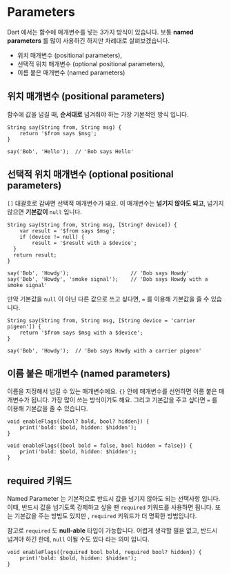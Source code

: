 # Parameters

Dart 에서는 함수에 매개변수를 넣는 3가지 방식이 있습니다. 보통 **named parameters** 를 많이 사용하긴 하지만 차례대로 살펴보겠습니다.

* 위치 매개변수 (positional parameters),
* 선택적 위치 매개변수 (optional positional parameters),
* 이름 붙은 매개변수 (named parameters)

## 위치 매개변수 (positional parameters)

함수에 값을 넘길 때, **순서대로** 넘겨줘야 하는 가장 기본적인 방식 입니다.

```dart:positional-parameters
String say(String from, String msg) {
    return '$from says $msg';
}

say('Bob', 'Hello');  // 'Bob says Hello'
```

## 선택적 위치 매개변수 (optional positional parameters)

`[]` 대괄호로 감싸면 선택적 매개변수가 돼요. 이 매개변수는 **넘기지 않아도 되고**, 넘기지 않으면 **기본값이** `null` 입니다.

```dart:optional-positional-parameters
String say(String from, String msg, [String? device]) {
    var result = '$from says $msg';
    if (device != null) {
        result = '$result with a $device';
  }
  return result;
}

say('Bob', 'Howdy');                    // 'Bob says Howdy'
say('Bob', 'Howdy', 'smoke signal');    // 'Bob says Howdy with a smoke signal'
```

만약 기본값을 `null` 이 아닌 다른 값으로 쓰고 싶다면, `=` 를 이용해 기본값을 줄 수 있습니다.

```dart:optional-positional-parameters-default-value
String say(String from, String msg, [String device = 'carrier pigeon']) {
    return '$from says $msg with a $device';
}

say('Bob', 'Howdy');  // 'Bob says Howdy with a carrier pigeon'
```

## 이름 붙은 매개변수 (named parameters)

이름을 지정해서 넘길 수 있는 매개변수에요. `{}` 안에 매개변수를 선언하면 이름 붙은 매개변수가 됩니다. 가장 많이 쓰는 방식이기도 해요. 그리고 기본값을 주고 싶다면 `=` 를 이용해 기본값을 줄 수 있습니다.

```dart:named-parameters
void enableFlags({bool? bold, bool? hidden}) {
    print('bold: $bold, hidden: $hidden');
}

void enableFlags({bool bold = false, bool hidden = false}) {
    print('bold: $bold, hidden: $hidden');
}
```

## required 키워드

Named Parameter 는 기본적으로 반드시 값을 넘기지 않아도 되는 선택사항 입니다. 이때, 반드시 값을 넘기도록 강제하고 싶을 땐 `required` 키워드를 사용하면 됩니다. 또는 기본값을 주는 방법도 있지만 , `required` 키워드가 더 명확한 방법입니다.

참고로  `required` 도 **null-able** 타입이 가능합니다. 어렵게 생각할 필욘 없고, 반드시 넘겨야 하긴 한데, `null` 이될 수도 있다 라는 의미 입니다.

```dart:required-parameters
void enableFlags({required bool bold, required bool? hidden}) {
    print('bold: $bold, hidden: $hidden');
}
```